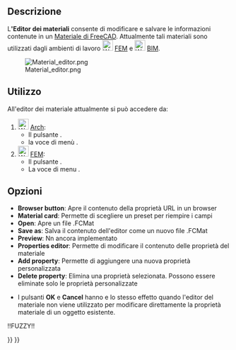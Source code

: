 <languages/>

{{Docnav
|[[FEM_MaterialReinforced/it|Reinforced material (concrete)]]
|[[FEM_ElementGeometry1D/it|Sezione trasversale di trave]]
|[[FEM_Workbench/it|FEM]]
|IconL=FEM_MaterialReinforced.svg
|IconR=FEM_ElementGeometry1D.svg
|IconC=Workbench_FEM.svg
}}

{{VeryImportantMessage|QUESTA VERSIONE DEL COMANDO È OBSOLETA<br>
È stata modificata in {{VersionPlus/it|1.0}} e accede a [[Material_Edit/it|Modifica Materiale]].}}

{{GuiCommandContainer
|{{GuiCommand/it
|Name/it=Editor dei Materiali
|MenuLocation=Modello → Materiali → Editor dei materiali
|Workbenches=[[FEM_Workbench/it|FEM]], [[BIM_Workbench/it|BIM]]
|Version=0.18
|SeeAlso=[[Arch_SetMaterial/it|Materiale di Arch]], [[FEM_tutorial/it|Tutorial di FEM]]
}}
{{GuiCommandFemInfo
|Solvers=All
}}
}}

<span id="Description"></span>
==Descrizione==

L''''Editor dei materiali''' consente di modificare e salvare le informazioni contenute in un [[Material/it|Materiale di FreeCAD]]. Attualmente tali materiali sono utilizzati dagli ambienti di lavoro [[Image:Workbench_FEM.svg|24px]] [[FEM_Workbench/it|FEM]] e [[Image:Workbench_BIM.svg|24px]] [[BIM_Workbench/it|BIM]].

[[Image:Material editor.png]]

<span id="Usage"></span>
== Utilizzo == 

All'editor dei materiale attualmente si può accedere da:

# [[Image:Workbench_BIM.svg|24px]] [[BIM_Workbench/it|Arch]]:
#* Il pulsante {{Button|[[Image:BIM_Material.svg|16px]] [[BIM_Material/it|Materiale]]}}.
#* la voce di menù {{MenuCommand|Gestisci → [[Image:BIM_Material.svg|16px]] Materiale}}.
# [[Image:Workbench_FEM.svg|24px]] [[FEM_Workbench/it|FEM]]:
#* Il pulsante {{Button|[[Image:FEM_MaterialEditor.svg|16px]] [[FEM_MaterialEditor/it|Materiale]]}}.
#* La voce di menu {{MenuCommand|Model → Materiali → [[Image:FEM_MaterialEditor.svg|16px]] Editor dei Materiali}}.

<span id="Options"></span>
== Opzioni ==

* '''Browser button''': Apre il contenuto della proprietà URL in un browser
* '''Material card''':  Permette di scegliere un preset per riempire i campi
* '''Open''': Apre un file .FCMat
* '''Save as''': Salva il contenuto dell'editor come un nuovo file .FCMat
* '''Preview''':  Nn ancora implementato
* '''Properties editor''': Permette di modificare il contenuto delle proprietà del materiale
* '''Add property''': Permette di aggiungere una nuova proprietà personalizzata
* '''Delete property''': Elimina una proprietà selezionata. Possono essere eliminate solo le proprietà personalizzate

<span id="Notes"></span>
{{Arch Tools navi/it}}

* I pulsanti '''OK''' e '''Cancel''' hanno e lo stesso effetto quando l'editor del materiale non viene utilizzato per modificare direttamente la proprietà materiale di un oggetto esistente.


!!FUZZY!!{{Docnav/it
|[[FEM_MaterialMechanicalNonlinear/it|Materiale non lineare]]
|[[FEM_ElementGeometry1D/it|Sezione trasversale di trave]]
|[[FEM_Workbench/it|FEM]]
|IconL=FEM_MaterialMechanicalNonlinear.png
|IconC=Workbench_FEM.svg
|IconR=FEM_ElementGeometry1D.png
}}

{{FEM Tools navi{{#translation:}}}}
{{Userdocnavi{{#translation:}}}}